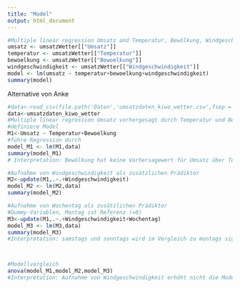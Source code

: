 ```yaml
---
title: "Model"
output: html_document
---
```



```r
#Multiple linear regression Umsatz and Temperatur, Bewölkung, Windgeschwindigkeit
umsatz <- umsatzWetter[["Umsatz"]]
temperatur <- umsatzWetter[["Temperatur"]]
bewoelkung <- umsatzWetter[["Bewoelkung"]]
windgeschwindigkeit <- umsatzWetter[["Windgeschwindigkeit"]]
model <- lm(umsatz ~ temperatur+bewoelkung+windgeschwindigkeit)
summary(model)
```


Alternative von Anke

```r
#data<-read_csv(file.path('Daten','umsatzdaten_kiwo_wetter.csv',fsep = .Platform$file.sep))
data<-umsatzdaten_kiwo_wetter
#Multiple linear regression Umsatz vorhergesagt durch Temperatur und Bewölkung
#definiere Model
M1<-Umsatz ~ Temperatur+Bewoelkung
#führe Regression durch
model_M1 <- lm(M1,data)
summary(model_M1)
# Interpretation: Bewölkung hat keine Vorhersagewert für Umsatz über Temperatur hinaus

#Aufnahme von Windgeschwindigkeit als zusätzlichen Prädiktor
M2<-update(M1,.~.+Windgeschwindigkeit)
model_M2 <- lm(M2,data)
summary(model_M2)

#Aufnahme von Wochentag als zusätzlichen Prädiktor
#Dummy-Variablen, Montag ist Referenz (=0)
M3<-update(M1,.~.+Windgeschwindigkeit+Wochentag)
model_M3 <- lm(M3,data)
summary(model_M3)
#Interpretation: samstags und sonntags wird im Vergleich zu montags sig. mehr Umsatz erzielt, anderen Tage unterscheiden sich auf 5% Niveau nicht von montags (Mittwoch etwas mehr, aber nur auf 10% sig, freitags einziger Wochentag, an dem noch weniger als montags verkauft wird)



#Modellvergleich
anova(model_M1,model_M2,model_M3)
#Interpretation: Aufnahme von Windgeschwindigkeit erhöht nicht die Modellpassung, Aufnahme von Wochentags-Dummies wohl
```